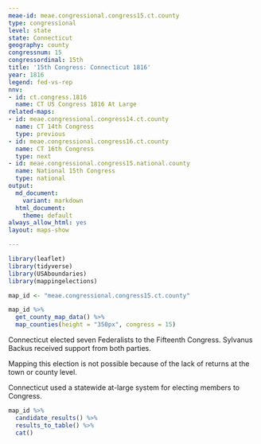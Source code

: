 ```yaml
---
meae-id: meae.congressional.congress15.ct.county
type: congressional
level: state
state: Connecticut
geography: county
congressnum: 15
congressordinal: 15th
title: '15th Congress: Connecticut 1816'
year: 1816
legend: fed-vs-rep
nnv:
- id: ct.congress.1816
  name: CT US Congress 1816 At Large
related-maps:
- id: meae.congressional.congress14.ct.county
  name: CT 14th Congress
  type: previous
- id: meae.congressional.congress16.ct.county
  name: CT 16th Congress
  type: next
- id: meae.congressional.congress15.national.county
  name: National 15th Congress
  type: national
output:
  md_document:
    variant: markdown
  html_document:
    theme: default
always_allow_html: yes
layout: maps-show

---
```


```r
library(leaflet)
library(tidyverse)
library(USAboundaries)
library(mappingelections)

map_id <- "meae.congressional.congress15.ct.county"
```

<div class="map">

```r
map_id %>%
  get_county_map_data() %>%
  map_counties(height = "350px", congress = 15)
```

</div>

Connecticut elected seven Federalists to the Fifteenth Congress. Sylvanus Backus received support from both parties.

Mapping this election is not possible because of the lack of returns at the town or county level.

Connecticut used a statewide at-large system for electing members to Congress.

<div class="results-table">

```r
map_id %>%
  candidate_results() %>%
  results_to_table() %>%
  cat()
```

</div>
